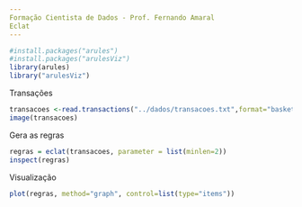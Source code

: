 ```yaml
---
Formação Cientista de Dados - Prof. Fernando Amaral
Eclat
---
```


```r
#install.packages("arules")
#install.packages("arulesViz")
library(arules)
library("arulesViz")
```
Transações
```r
transacoes <-read.transactions("../dados/transacoes.txt",format="basket",sep=",")
image(transacoes)
```
Gera as regras
```r
regras = eclat(transacoes, parameter = list(minlen=2))
inspect(regras)
```
Visualização
```r
plot(regras, method="graph", control=list(type="items"))
```

